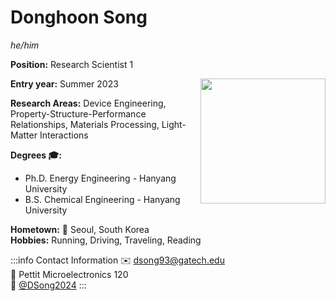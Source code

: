 


# Donghoon Song
*he/him*

**Position:** Research Scientist 1

<img src={profImage} width="200" align="right"/> 

**Entry year:** Summer 2023<br/>

**Research Areas:** Device Engineering, Property-Structure-Performance Relationships, Materials Processing, Light-Matter Interactions

**Degrees 🎓:**
- Ph.D. Energy Engineering - Hanyang University
- B.S. Chemical Engineering - Hanyang University

**Hometown:** 🏡 Seoul, South Korea<br/>
**Hobbies:** Running, Driving, Traveling, Reading

:::info Contact Information
✉️ dsong93@gatech.edu <br/>
📍 Pettit Microelectronics 120 <br/>
🐥 [@DSong2024](https://twitter.com/DSong2024)
:::